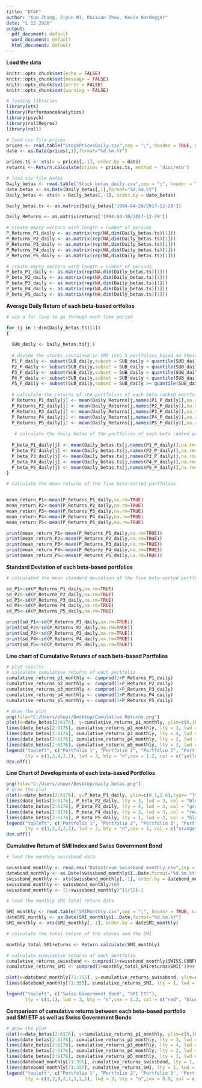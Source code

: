 ```yaml
---
title: "DT4F"
author: "Kun Zhang, Ziyun Ni, Ruixuan Zhou, Kevin Hardegger"
date: "1 12 2020"
output:
  pdf_document: default
  word_document: default
  html_document: default
---
```


**Load the data**
```r
knitr::opts_chunk$set(echo = FALSE)
knitr::opts_chunk$set(message = FALSE)
knitr::opts_chunk$set(error = FALSE)
knitr::opts_chunk$set(warning = FALSE)

# loading libraries
library(xts)
library(PerformanceAnalytics)
library(psych)
library(rollRegres)
library(roll)

# load csv file prices
prices <- read.table("StockPricesDaily.csv",sep = ";", header = TRUE, na = "NA")
date <- as.Date(prices[,1],format="%d.%m.%Y")

prices.ts <- xts(x = prices[,-1], order.by = date)
returns <- Return.calculate(prices = prices.ts, method = 'discrete')

# load csv file betas
Daily_betas <- read.table("Stock_betas_daily.csv",sep = ";", header = TRUE, na = "NA")
date_betas <- as.Date(Daily_betas[,1],format="%d.%m.%Y")
Daily_betas <- xts(x = Daily_betas[,-1], order.by = date_betas)

Daily_betas.ts <- as.matrix(Daily_betas['1994-04-29/2017-12-28'])

Daily_Returns <- as.matrix(returns['1994-04-30/2017-12-29'])
```

```r
# create empty vectors with length = number of periods
P_Returns_P1_daily <- as.matrix(rep(NA,dim(Daily_betas.ts)[1]))
P_Returns_P2_daily <- as.matrix(rep(NA,dim(Daily_betas.ts)[1]))
P_Returns_P3_daily <- as.matrix(rep(NA,dim(Daily_betas.ts)[1]))
P_Returns_P4_daily <- as.matrix(rep(NA,dim(Daily_betas.ts)[1]))
P_Returns_P5_daily <- as.matrix(rep(NA,dim(Daily_betas.ts)[1]))

# create empty vectors with length = number of periods
P_beta_P1_daily <- as.matrix(rep(NA,dim(Daily_betas.ts)[1]))
P_beta_P2_daily <- as.matrix(rep(NA,dim(Daily_betas.ts)[1]))
P_beta_P3_daily <- as.matrix(rep(NA,dim(Daily_betas.ts)[1]))
P_beta_P4_daily <- as.matrix(rep(NA,dim(Daily_betas.ts)[1]))
P_beta_P5_daily <- as.matrix(rep(NA,dim(Daily_betas.ts)[1]))
```


**Average Daily Return of each beta-based ortfolios**
```r
# use a for loop to go through each time period

for (j in 1:dim(Daily_betas.ts)[1])
{
  
  SUB_daily <- Daily_betas.ts[j,]
  
  # divide the stocks contained in SMI into 5 portfolios based on their betas
  P1_P_daily <- subset(SUB_daily,subset = SUB_daily < quantile(SUB_daily , c(0.2),na.rm=TRUE))
  P2_P_daily <- subset(SUB_daily,subset = SUB_daily < quantile(SUB_daily , c(0.4),na.rm=TRUE)& SUB_daily >= quantile(SUB_daily , c(0.2),na.rm=TRUE))
  P3_P_daily <- subset(SUB_daily,subset = SUB_daily < quantile(SUB_daily , c(0.6),na.rm=TRUE)& SUB_daily >= quantile(SUB_daily , c(0.4),na.rm=TRUE))
  P4_P_daily <- subset(SUB_daily,subset = SUB_daily < quantile(SUB_daily , c(0.8),na.rm=TRUE)& SUB_daily >= quantile(SUB_daily , c(0.6),na.rm=TRUE))
  P5_P_daily <- subset(SUB_daily,subset = SUB_daily >= quantile(SUB_daily, c(0.8),na.rm=TRUE))
  
  # calculate the returns of the portfolios of each beta ranked portfolios for every single period
  P_Returns_P1_daily[j] <- mean(Daily_Returns[j,names(P1_P_daily)],na.rm=TRUE)
  P_Returns_P2_daily[j] <- mean(Daily_Returns[j,names(P2_P_daily)],na.rm=TRUE)
  P_Returns_P3_daily[j] <- mean(Daily_Returns[j,names(P3_P_daily)],na.rm=TRUE)
  P_Returns_P4_daily[j] <- mean(Daily_Returns[j,names(P4_P_daily)],na.rm=TRUE)
  P_Returns_P5_daily[j] <- mean(Daily_Returns[j,names(P5_P_daily)],na.rm=TRUE)
  
   # calculate the daily betas of the portfolios of each beta ranked portfolios for every single period
  
  P_beta_P1_daily[j] <- mean(Daily_betas.ts[j,names(P1_P_daily)],na.rm=TRUE)
  P_beta_P2_daily[j] <- mean(Daily_betas.ts[j,names(P2_P_daily)],na.rm=TRUE)
  P_beta_P3_daily[j] <- mean(Daily_betas.ts[j,names(P3_P_daily)],na.rm=TRUE)
  P_beta_P4_daily[j] <- mean(Daily_betas.ts[j,names(P4_P_daily)],na.rm=TRUE)
  P_beta_P5_daily[j] <- mean(Daily_betas.ts[j,names(P5_P_daily)],na.rm=TRUE)
}

# calculate the mean returns of the five beta-sorted portfolios 


mean_return_P1<-mean(P_Returns_P1_daily,na.rm=TRUE)
mean_return_P2<-mean(P_Returns_P2_daily,na.rm=TRUE)
mean_return_P3<-mean(P_Returns_P3_daily,na.rm=TRUE)
mean_return_P4<-mean(P_Returns_P4_daily,na.rm=TRUE)
mean_return_P5<-mean(P_Returns_P5_daily,na.rm=TRUE)

print(mean_return_P1<-mean(P_Returns_P1_daily,na.rm=TRUE))
print(mean_return_P2<-mean(P_Returns_P2_daily,na.rm=TRUE))
print(mean_return_P3<-mean(P_Returns_P3_daily,na.rm=TRUE))
print(mean_return_P4<-mean(P_Returns_P4_daily,na.rm=TRUE))
print(mean_return_P5<-mean(P_Returns_P5_daily,na.rm=TRUE))
```


**Standard Deviation of each beta-based portfolios**
```r
# calculated the mean standard deviation of the five beta-sorted portfolios

sd_P1<-sd(P_Returns_P1_daily,na.rm=TRUE)
sd_P2<-sd(P_Returns_P2_daily,na.rm=TRUE)
sd_P3<-sd(P_Returns_P3_daily,na.rm=TRUE)
sd_P4<-sd(P_Returns_P4_daily,na.rm=TRUE)
sd_P5<-sd(P_Returns_P5_daily,na.rm=TRUE)

print(sd_P1<-sd(P_Returns_P1_daily,na.rm=TRUE))
print(sd_P2<-sd(P_Returns_P2_daily,na.rm=TRUE))
print(sd_P3<-sd(P_Returns_P3_daily,na.rm=TRUE))
print(sd_P4<-sd(P_Returns_P4_daily,na.rm=TRUE))
print(sd_P5<-sd(P_Returns_P5_daily,na.rm=TRUE))
```


**Line chart of Cumulative Retunrs of each beta-based Portfolios**
```r
# plot results
# calculate cumulative returns of each portfolio
cumulative_returns_p1_monthly <- cumprod(1+P_Returns_P1_daily)
cumulative_returns_p2_monthly <- cumprod(1+P_Returns_P2_daily)
cumulative_returns_p3_monthly <- cumprod(1+P_Returns_P3_daily)
cumulative_returns_p4_monthly <- cumprod(1+P_Returns_P4_daily)
cumulative_returns_p5_monthly <- cumprod(1+P_Returns_P5_daily)

# draw the plot
png(file="C:/Users/zhour/Desktop/Cumulative Returns.png")
plot(x=date_betas[2:6176], y=cumulative_returns_p1_monthly, ylim=c(0,16),type= "l", lty = 1, lwd = 3, col = "orange", cex.axis = 1, cex.lab = 1, ylab = "Cumulative Return", xlab = "Time")
lines(date_betas[2:6176], cumulative_returns_p2_monthly, lty = 3, lwd = 3, col = "blue")
lines(date_betas[2:6176], cumulative_returns_p3_monthly, lty = 4, lwd = 3, col = "gray")
lines(date_betas[2:6176], cumulative_returns_p4_monthly, lty = 2, lwd = 3, col = "red")
lines(date_betas[2:6176], cumulative_returns_p5_monthly, lty = 1, lwd = 3, col = "black")
legend("topleft", c("Portfolio 1", "Portfolio 2", "Portfolio 3", "Portfolio 4", "Portfolio 5"), 
       lty = c(1,3,4,2,1), lwd = 3, bty = "n",cex = 1.2, col = c("yellow", "blue", "gray","red","black"))
dev.off()
```

**Line Chart of Developments of each beta-based Portfolios **
```r
png(file="C:/Users/zhour/Desktop/daily betas.png")
# draw the plot
plot(x=date_betas[2:6176], y=P_beta_P1_daily, ylim=c(0.1,2.6),type= "l", lty = 1, lwd = 3, col = "orange", cex.axis = 1, cex.lab = 1, ylab = "daily betas", xlab = "Time")
lines(date_betas[2:6176], P_beta_P2_daily, lty = 3, lwd = 3, col = "blue")
lines(date_betas[2:6176], P_beta_P3_daily, lty = 4, lwd = 3, col = "gray")
lines(date_betas[2:6176], P_beta_P4_daily, lty = 2, lwd = 3, col = "red")
lines(date_betas[2:6176], P_beta_P5_daily, lty = 1, lwd = 3, col = "black")
legend("topleft", c("Portfolio 1", "Portfolio 2", "Portfolio 3", "Portfolio 4", "Portfolio 5"), 
       lty = c(1,3,4,2,1), lwd = 3, bty = "n",cex = 1, col = c("orange", "blue", "gray","red","black"))
dev.off()
```

**Cumulative Return of SMI Index and Swiss Government Bond**
```r
# load the monthly swissbond data

swissbond_monthly <- read.csv("Datastream_Swissbond_monthly.csv",sep = ";", header = TRUE, dec = '.')
datebond_monthly <- as.Date(swissbond_monthly$ï..Date,format="%d.%m.%Y")
swissbond_monthly <- xts(swissbond_monthly[,-1], order.by = datebond_monthly)
swissbond_monthly <- swissbond_monthly/100
swissbond_monthly <- (1+swissbond_monthly)^(1/12)-1

# load the monthly SMI Total return data

SMI_monthly <- read.table("SMIMonthly.csv",sep = ";", header = TRUE, na = "NA")
dateSMI_monthly <- as.Date(SMI_monthly$ï..Date,format="%d.%m.%Y")
SMI_monthly <- xts(SMI_monthly[,-1], order.by = dateSMI_monthly)

# calculate the total return of the stocks and the SMI

monthly_total_SMIreturns <- Return.calculate(SMI_monthly)

# calculate cumulative returns of each portfolio
cumulative_returns_swissbond <- cumprod(1+swissbond_monthly$SWISS.CONFEDERATION.BOND.1.YEAR...RED..YIELD['1994-04-29/2017-12-29'])
cumulative_returns_SMI <- cumprod(1+monthly_total_SMIreturns$SMI['1994-04-29/2017-12-29'])

plot(x=datebond_monthly[71:355], y=cumulative_returns_swissbond, ylim=c(0.1,6),type= "l", lty = 1, lwd = 3, col = "red", cex.axis = 1, cex.lab = 1, ylab = "Cumulative Return", xlab = "Time")
lines(datebond_monthly[71:355], cumulative_returns_SMI, lty = 1, lwd = 3, col = "blue")

legend("topleft", c("Swiss Government Bond", "SMI ETF"), 
       lty = c(1,1), lwd = 3, bty = "n",cex = 1.2, col = c("red", "blue"))

```

**Comparison of cumulative returns between each beta-based portfolio and SMI ETF as well as Swiss Government Bonds**
```r
# draw the plot
plot(x=date_betas[2:6176], y=cumulative_returns_p1_monthly, ylim=c(0,16),type= "l", lty = 1, lwd = 3, col = "orange", cex.axis = 1, cex.lab = 1, ylab = "Cumulative Return", xlab = "Time")
lines(date_betas[2:6176], cumulative_returns_p2_monthly, lty = 3, lwd = 3, col = "blue")
lines(date_betas[2:6176], cumulative_returns_p3_monthly, lty = 4, lwd = 3, col = "gray")
lines(date_betas[2:6176], cumulative_returns_p4_monthly, lty = 2, lwd = 3, col = "red")
lines(date_betas[2:6176], cumulative_returns_p5_monthly, lty = 1, lwd = 3, col = "black")
lines(datebond_monthly[71:355], cumulative_returns_swissbond, lty = 1, lwd = 3, col = "purple")
lines(datebond_monthly[71:355], cumulative_returns_SMI, lty = 1, lwd = 3, col = "green")
legend("topleft", c("Portfolio 1", "Portfolio 2", "Portfolio 3", "Portfolio 4", "Portfolio 5","Swiss Bond","SMI ETF"), 
       lty = c(1,3,4,2,1,1,1,1), lwd = 3, bty = "n",cex = 0.9, col = c("orange", "blue", "gray","red","black","purple","green"))
```



